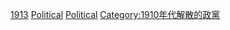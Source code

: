 {{Cat topic disestablished in year |topic= 政黨 | year=1913}}

[[Category:各年份解散政黨|1913]]
[[Category:1913年廢除|Political]]
[[Category:1913年政治|Political]]
[[Category:1910年代解散的政黨|Category:1910年代解散的政黨]]